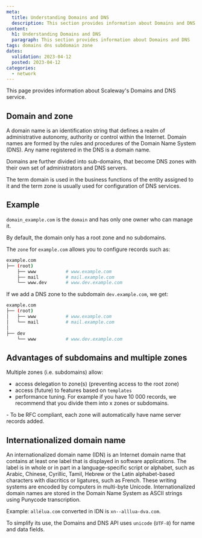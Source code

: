 ```yaml
---
meta:
  title: Understanding Domains and DNS
  description: This section provides information about Domains and DNS
content:
  h1: Understanding Domains and DNS
  paragraph: This section provides information about Domains and DNS
tags: domains dns subdomain zone
dates:
  validation: 2023-04-12
  posted: 2023-04-12
categories:
  - network
---
```


This page provides information about Scaleway's Domains and DNS service.

## Domain and zone

A domain name is an identification string that defines a realm of administrative autonomy, authority or control within the Internet. Domain names are formed by the rules and procedures of the Domain Name System (DNS). Any name registered in the DNS is a domain name.

Domains are further divided into sub-domains, that become DNS zones with their own set of administrators and DNS servers.

The term domain is used in the business functions of the entity assigned to it and the term zone is usually used for configuration of DNS services.

<Concept opened>

## Example

`domain_example.com` is the `domain` and has only one owner who can manage it.

By default, the domain only has a root zone and no subdomains.

The `zone` for `example.com` allows you to configure records such as:

```bash
example.com
├── (root)
    ├── www           # www.example.com
    ├── mail          # mail.example.com
    └── www.dev       # www.dev.example.com
```

If we add a DNS zone to the subdomain `dev.example.com`, we get:

```bash
example.com
├── (root)
│   ├── www           # www.example.com
│   └── mail          # mail.example.com
│
├── dev
    └── www           # www.dev.example.com
```

</Concept>

## Advantages of subdomains and multiple zones

Multiple zones (i.e. subdomains) allow:

- access delegation to zone(s) (preventing access to the root zone)
- access (future) to features based on `templates`
- performance tuning. For example if you have 10 000 records, we recommend that you divide them into x zones or subdomains.

<Message type="important">
  - To be RFC compliant, each zone will automatically have name server records added.
</Message>

## Internationalized domain name

An internationalized domain name (IDN) is an Internet domain name that contains at least one label that is displayed in software applications. The label is in whole or in part in a language-specific script or alphabet, such as Arabic, Chinese, Cyrillic, Tamil, Hebrew or the Latin alphabet-based characters with diacritics or ligatures, such as French. These writing systems are encoded by computers in multi-byte Unicode. Internationalized domain names are stored in the Domain Name System as ASCII strings using Punycode transcription.

Example: `allélua.com` converted in IDN is `xn--alllua-dva.com`.

To simplify its use, the Domains and DNS API uses `unicode` (`UTF-8`) for name and data fields.

